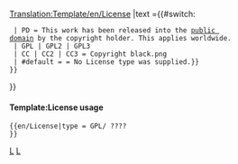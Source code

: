 <noinclude>[[Translation:Template/en/License]]</noinclude><includeonly>{{en/Ambox| type  = notice
| image ={{#switch: {{{type|}}}
  | PD =Public domain Grey.png
  | GPL | GPL2 | GPL3
  | CC | CC2 | CC3 = Copyright black.png
  | #default =Content.png}}
|text ={{#switch: {{{type|}}}
  | PD = This work has been released into the [http://en.wikipedia.org/wiki/Public_domain public domain] by the copyright holder. This applies worldwide. 
  | GPL | GPL2 | GPL3
  | CC | CC2 | CC3 = Copyright black.png
  | #default = = No License type was supplied.}}
 }}</includeonly><noinclude>
}}             


====Template:License usage====
<pre>
{{en/License|type = GPL/ ????
}}
</pre>

{{en/License|type=PD}}

[[Category:en/Templates|L]][[Category:en/Message boxes|L]]
</noinclude>